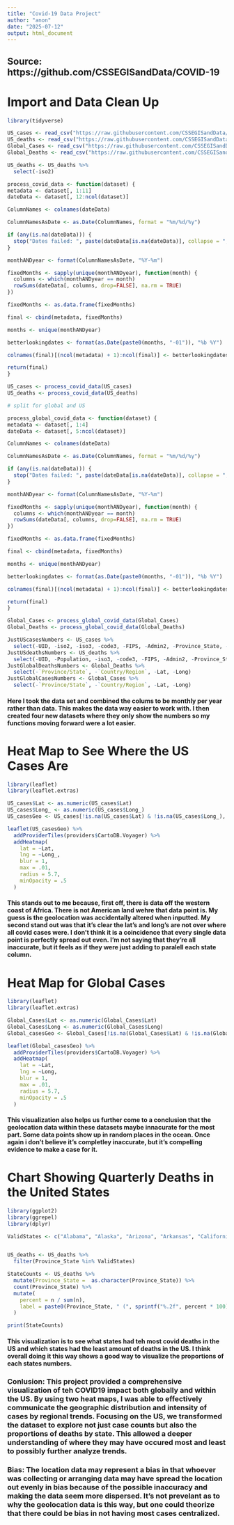 ```yaml
---
title: "Covid-19 Data Project"
author: "anon"
date: "2025-07-12"
output: html_document
---
```


## Source: https://github.com/CSSEGISandData/COVID-19

# Import and Data Clean Up

```r
library(tidyverse)

US_cases <- read_csv("https://raw.githubusercontent.com/CSSEGISandData/COVID-19/refs/heads/master/csse_covid_19_data/csse_covid_19_time_series/time_series_covid19_confirmed_US.csv")
US_deaths <- read_csv("https://raw.githubusercontent.com/CSSEGISandData/COVID-19/refs/heads/master/csse_covid_19_data/csse_covid_19_time_series/time_series_covid19_deaths_US.csv")
Global_Cases <- read_csv("https://raw.githubusercontent.com/CSSEGISandData/COVID-19/refs/heads/master/csse_covid_19_data/csse_covid_19_time_series/time_series_covid19_confirmed_global.csv")
Global_Deaths <- read_csv("https://raw.githubusercontent.com/CSSEGISandData/COVID-19/refs/heads/master/csse_covid_19_data/csse_covid_19_time_series/time_series_covid19_deaths_global.csv")

US_deaths <- US_deaths %>%
  select(-iso2)

process_covid_data <- function(dataset) {
metadata <- dataset[, 1:11]
dateData <- dataset[, 12:ncol(dataset)]

ColumnNames <- colnames(dateData)

ColumnNamesAsDate <- as.Date(ColumnNames, format = "%m/%d/%y")

if (any(is.na(dateData))) {
  stop("Dates failed: ", paste(dateData[is.na(dateData)], collapse = ", "))
}

monthANDyear <- format(ColumnNamesAsDate, "%Y-%m")

fixedMonths <- sapply(unique(monthANDyear), function(month) {
  columns <- which(monthANDyear == month)
  rowSums(dateData[, columns, drop=FALSE], na.rm = TRUE)
})

fixedMonths <- as.data.frame(fixedMonths)

final <- cbind(metadata, fixedMonths)

months <- unique(monthANDyear)

betterlookingdates <- format(as.Date(paste0(months, "-01")), "%b %Y")

colnames(final)[(ncol(metadata) + 1):ncol(final)] <- betterlookingdates

return(final)
}

US_cases <- process_covid_data(US_cases)
US_deaths <- process_covid_data(US_deaths)

# split for global and US

process_global_covid_data <- function(dataset) {
metadata <- dataset[, 1:4]
dateData <- dataset[, 5:ncol(dataset)]

ColumnNames <- colnames(dateData)

ColumnNamesAsDate <- as.Date(ColumnNames, format = "%m/%d/%y")

if (any(is.na(dateData))) {
  stop("Dates failed: ", paste(dateData[is.na(dateData)], collapse = ", "))
}

monthANDyear <- format(ColumnNamesAsDate, "%Y-%m")

fixedMonths <- sapply(unique(monthANDyear), function(month) {
  columns <- which(monthANDyear == month)
  rowSums(dateData[, columns, drop=FALSE], na.rm = TRUE)
})

fixedMonths <- as.data.frame(fixedMonths)

final <- cbind(metadata, fixedMonths)

months <- unique(monthANDyear)

betterlookingdates <- format(as.Date(paste0(months, "-01")), "%b %Y")

colnames(final)[(ncol(metadata) + 1):ncol(final)] <- betterlookingdates

return(final)
}

Global_Cases <- process_global_covid_data(Global_Cases)
Global_Deaths <- process_global_covid_data(Global_Deaths)

JustUScasesNumbers <- US_cases %>%
  select(-UID, -iso2, -iso3, -code3, -FIPS, -Admin2, -Province_State, -Country_Region, -Lat, -Long_, -Combined_Key)
JustUSdeathsNumbers <- US_deaths %>%
  select(-UID, -Population, -iso3, -code3, -FIPS, -Admin2, -Province_State, -Country_Region, -Lat, -Long_, -Combined_Key)
JustGlobalDeathsNumbers <- Global_Deaths %>%
  select(-`Province/State`, -`Country/Region`, -Lat, -Long)
JustGlobalCasesNumbers <- Global_Cases %>%
  select(-`Province/State`, -`Country/Region`, -Lat, -Long)
```
#### Here I took the data set and combined the colums to be monthly per year rather than data. This makes the data way easier to work with. I then created four new datasets where they only show the numbers so my functions moving forward were a lot easier. 

# Heat Map to See Where the US Cases Are
```r

library(leaflet)
library(leaflet.extras)

US_cases$Lat <- as.numeric(US_cases$Lat)
US_cases$Long_ <- as.numeric(US_cases$Long_)
US_casesGeo <- US_cases[!is.na(US_cases$Lat) & !is.na(US_cases$Long_), ]

leaflet(US_casesGeo) %>%
  addProviderTiles(providers$CartoDB.Voyager) %>%
  addHeatmap(
    lat = ~Lat,
    lng = ~Long_,
    blur = 1,
    max = .01,
    radius = 5.7,
    minOpacity = .5
  )

```

#### This stands out to me because, first off, there is data off the western coast of Africa. There is not American land wehre that data point is. My guess is the geolocation was accidentally altered when inputted. My second stand out was that it's clear the lat's and long's are not over where all covid cases were. I don't think it is a coincidence that every single data point is perfectly spread out even. I'm not saying that they're all inaccurate, but it feels as if they were just adding to paralell each state column. 

# Heat Map for Global Cases
```r

library(leaflet)
library(leaflet.extras)

Global_Cases$Lat <- as.numeric(Global_Cases$Lat)
Global_Cases$Long <- as.numeric(Global_Cases$Long)
Global_casesGeo <- Global_Cases[!is.na(Global_Cases$Lat) & !is.na(Global_Cases$Long), ]

leaflet(Global_casesGeo) %>%
  addProviderTiles(providers$CartoDB.Voyager) %>%
  addHeatmap(
    lat = ~Lat,
    lng = ~Long,
    blur = 1,
    max = .01,
    radius = 5.7,
    minOpacity = .5
  )

```
#### This visualization also helps us further come to a conclusion that the geolocation data within these datasets maybe innacurate for the most part. Some data points show up in random places in the ocean. Once again i don't believe it's completley inaccurate, but it's compelling evidence to make a case for it. 

# Chart Showing Quarterly Deaths in the United States
```r

library(ggplot2)
library(ggrepel)
library(dplyr)

ValidStates <- c("Alabama", "Alaska", "Arizona", "Arkansas", "California", "Colorado", "Connecticut", "Delaware", "Florida", "Georgia", "Hawaii", "Idaho", "Illinois", "Indiana", "Iowa", "Kansas", "Kentucky", "Louisiana", "Maine", "Maryland", "Massachusetts", "Michigan", "Minnesota", "Mississippi", "Missouri", "Montana", "Nebraska", "Nevada", "New Hampshire", "New Jersey", "New Mexico", "New York", "North Carolina", "North Dakota", "Ohio", "Oklahoma", "Oregon", "Pennsylvania", "Rhode Island", "South Carolina", "South Dakota", "Tennessee", "Texas", "Utah", "Vermont", "Virginia", "Washington", "West Virginia", "Wisconsin", "Wyoming")


US_deaths <- US_deaths %>%
  filter(Province_State %in% ValidStates) 

StateCounts <- US_deaths %>%
  mutate(Province_State =  as.character(Province_State)) %>% 
  count(Province_State) %>% 
  mutate(
    percent = n / sum(n),
    label = paste0(Province_State, " (", sprintf("%.2f", percent * 100), "%)") 
  )

print(StateCounts)

```

#### This visualization is to see what states had teh most covid deaths in the US and which states had the least amount of deaths in the US. I think overall doing it this way shows a good way to visualize the proportions of each states numbers.

### Conlusion: This project provided a comprehensive visualization of teh COVID19 impact both globally and within the US. By using two heat maps, I was able to effectively communicate the geographic distribution and intensity of cases by regional trends. Focusing on the US, we transformed the dataset to explore not just case counts but also the proportions of deaths by state. This allowed a deeper understanding of where they may have occured most and least to possibly further analyze trends. 

### Bias: The location data may represent a bias in that whoever was collecting or arranging data may have spread the location out evenly in bias because of the possible inaccuracy and making the data seem more dispersed. It's not prevelant as to why the geolocation data is this way, but one could theorize that there could be bias in not having most cases centralized.
